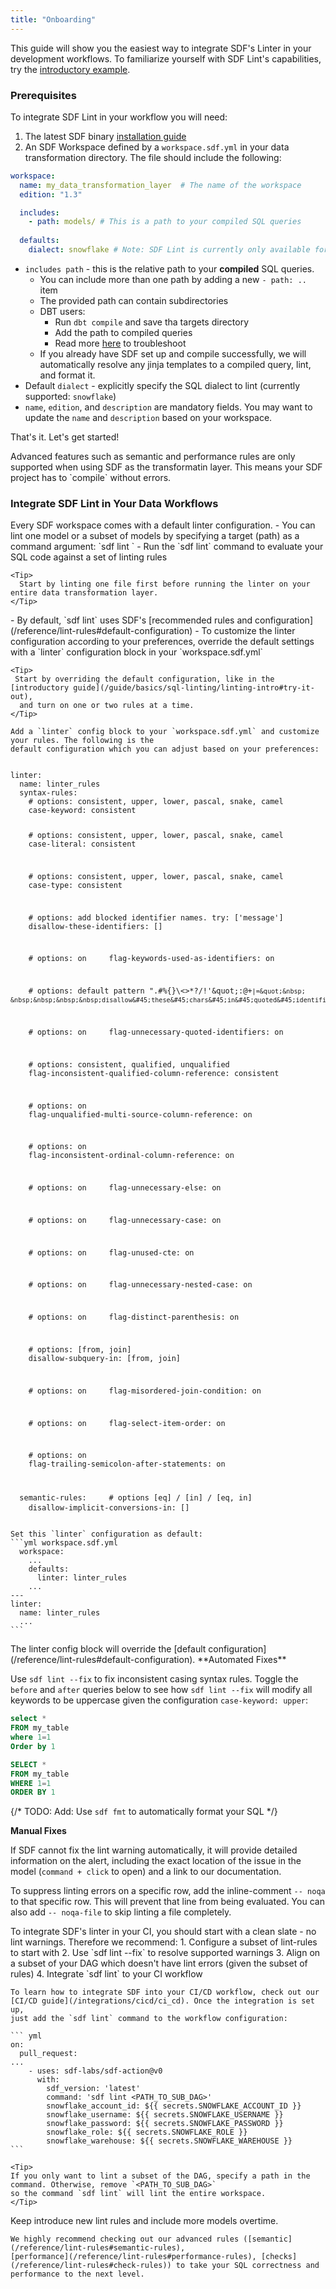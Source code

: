 ```yaml
---
title: "Onboarding"
---
```


This guide will show you the easiest way to integrate SDF's Linter in your development workflows.
To familiarize yourself with SDF Lint's capabilities, try the [introductory example](/guide/basics/sql-linting/guided-example#try-it-out).

### Prerequisites 
To integrate SDF Lint in your workflow you will need:
1. The latest SDF binary [installation guide](/introduction/install)
2. An SDF Workspace defined by a `workspace.sdf.yml` in your data transformation directory. The file should include the following:

``` yml workspace.sdf.yml
workspace:
  name: my_data_transformation_layer  # The name of the workspace
  edition: "1.3"

  includes:
    - path: models/ # This is a path to your compiled SQL queries
  
  defaults:
    dialect: snowflake # Note: SDF Lint is currently only available for Snowflake SQL
```
 
- `includes path` - this is the relative path to your **compiled** SQL queries. 
  - You can include more than one path by adding a new `- path: ..` item
  - The provided path can contain subdirectories
  - DBT users:
    - Run `dbt compile` and save tha targets directory
    - Add the path to compiled queries
    - Read more [here](/integrations/dbt/integrating) to troubleshoot
  - If you already have SDF set up and compile successfully, we will automatically resolve
    any jinja templates to a compiled query, lint, and format it. 
- Default `dialect` - explicitly specify the SQL dialect to lint (currently supported: `snowflake`)
- `name`, `edition`, and `description` are mandatory fields. You may want to update the `name` and `description` based on your workspace.


That's it. Let's get started!

<Tip>
  Advanced features such as semantic and performance rules are only supported when using SDF as the transformatin layer. This means your SDF project has to `compile` without errors. 
</Tip>


### Integrate SDF Lint in Your Data Workflows
<Steps>
  <Step title="Find Issues">
    Every SDF workspace comes with a default linter configuration.
    - You can lint one model or a subset of models by specifying a target (path) as a command argument: `sdf lint <PATH_TO_FILE/DIRECTORY>`
    - Run the `sdf lint` command to evaluate your SQL code against a set of linting rules

    <Tip>
      Start by linting one file first before running the linter on your entire data transformation layer. 
    </Tip>
  </Step>

  <Step title="Customize and Configure">
    - By default, `sdf lint` uses SDF's [recommended rules and configuration](/reference/lint-rules#default-configuration)
    - To customize the linter configuration according to your preferences, override the default 
      settings with a `linter` configuration block in your `workspace.sdf.yml`

    <Tip>
     Start by overriding the default configuration, like in the [introductory guide](/guide/basics/sql-linting/linting-intro#try-it-out),
      and turn on one or two rules at a time.
    </Tip>

    Add a `linter` config block to your `workspace.sdf.yml` and customize your rules. The following is the 
    default configuration which you can adjust based on your preferences:
<div className="bg-[#0F1117] dark:bg-codeblock rounded-xl dark:ring-1 dark:ring-gray-800/50 relative">
<pre style={{ fontFamily: 'monospace', backgroundColor: 'transparent' }} className='language-shell'>
<code className='language-shell'>
linter:&nbsp;
&nbsp;&nbsp;name:&nbsp;linter_rules
&nbsp;&nbsp;syntax&#45;rules:
&nbsp;&nbsp;&nbsp;&nbsp;#&nbsp;options:&nbsp;consistent,&nbsp;upper,&nbsp;lower,&nbsp;pascal,&nbsp;snake,&nbsp;camel
&nbsp;&nbsp;&nbsp;&nbsp;case&#45;keyword:&nbsp;consistent&nbsp;&nbsp;

&nbsp;&nbsp;&nbsp;&nbsp;#&nbsp;options:&nbsp;consistent,&nbsp;upper,&nbsp;lower,&nbsp;pascal,&nbsp;snake,&nbsp;camel
&nbsp;&nbsp;&nbsp;&nbsp;case&#45;literal:&nbsp;consistent&nbsp;&nbsp;&nbsp;

&nbsp;&nbsp;&nbsp;&nbsp;#&nbsp;options:&nbsp;consistent,&nbsp;upper,&nbsp;lower,&nbsp;pascal,&nbsp;snake,&nbsp;camel
&nbsp;&nbsp;&nbsp;&nbsp;case&#45;type:&nbsp;consistent&nbsp;&nbsp;&nbsp;&nbsp;&nbsp;

&nbsp;&nbsp;&nbsp;&nbsp;#&nbsp;options:&nbsp;add&nbsp;blocked&nbsp;identifier&nbsp;names.&nbsp;try:&nbsp;[&#39;message&#39;]
&nbsp;&nbsp;&nbsp;&nbsp;disallow&#45;these&#45;identifiers:&nbsp;[]&nbsp;

&nbsp;&nbsp;&nbsp;&nbsp;#&nbsp;options:&nbsp;on
&nbsp;&nbsp;&nbsp;&nbsp;flag&#45;keywords&#45;used&#45;as&#45;identifiers:&nbsp;on&nbsp;&nbsp;

&nbsp;&nbsp;&nbsp;&nbsp;#&nbsp;options:&nbsp;default&nbsp;pattern&nbsp;&quot;.#%&#123;&#125;\\&lt;&gt;*?/!&#39;\&quot;:@+`|=&quot;&nbsp;
&nbsp;&nbsp;&nbsp;&nbsp;disallow&#45;these&#45;chars&#45;in&#45;quoted&#45;identifiers:&nbsp;&quot;.#%&#123;&#125;\\&lt;&gt;*?/!&#39;\&quot;:@+`|=&quot;&nbsp;&nbsp;&nbsp;

&nbsp;&nbsp;&nbsp;&nbsp;#&nbsp;options:&nbsp;on
&nbsp;&nbsp;&nbsp;&nbsp;flag&#45;unnecessary&#45;quoted&#45;identifiers:&nbsp;on&nbsp;&nbsp;&nbsp;

&nbsp;&nbsp;&nbsp;&nbsp;#&nbsp;options:&nbsp;consistent,&nbsp;qualified,&nbsp;unqualified
&nbsp;&nbsp;&nbsp;&nbsp;flag&#45;inconsistent&#45;qualified&#45;column&#45;reference:&nbsp;consistent&nbsp;&nbsp;&nbsp;&nbsp;

&nbsp;&nbsp;&nbsp;&nbsp;#&nbsp;options:&nbsp;on
&nbsp;&nbsp;&nbsp;&nbsp;flag&#45;unqualified&#45;multi&#45;source&#45;column&#45;reference:&nbsp;on&nbsp;&nbsp;&nbsp;

&nbsp;&nbsp;&nbsp;&nbsp;#&nbsp;options:&nbsp;on
&nbsp;&nbsp;&nbsp;&nbsp;flag&#45;inconsistent&#45;ordinal&#45;column&#45;reference:&nbsp;on&nbsp;&nbsp;&nbsp;

&nbsp;&nbsp;&nbsp;&nbsp;#&nbsp;options:&nbsp;on
&nbsp;&nbsp;&nbsp;&nbsp;flag&#45;unnecessary&#45;else:&nbsp;on&nbsp;&nbsp;

&nbsp;&nbsp;&nbsp;&nbsp;#&nbsp;options:&nbsp;on
&nbsp;&nbsp;&nbsp;&nbsp;flag&#45;unnecessary&#45;case:&nbsp;on&nbsp;&nbsp;

&nbsp;&nbsp;&nbsp;&nbsp;#&nbsp;options:&nbsp;on
&nbsp;&nbsp;&nbsp;&nbsp;flag&#45;unused&#45;cte:&nbsp;on&nbsp;&nbsp;&nbsp;

&nbsp;&nbsp;&nbsp;&nbsp;#&nbsp;options:&nbsp;on
&nbsp;&nbsp;&nbsp;&nbsp;flag&#45;unnecessary&#45;nested&#45;case:&nbsp;on&nbsp;&nbsp;

&nbsp;&nbsp;&nbsp;&nbsp;#&nbsp;options:&nbsp;on
&nbsp;&nbsp;&nbsp;&nbsp;flag&#45;distinct&#45;parenthesis:&nbsp;on&nbsp;&nbsp;

&nbsp;&nbsp;&nbsp;&nbsp;#&nbsp;options:&nbsp;[from,&nbsp;join]&nbsp;
&nbsp;&nbsp;&nbsp;&nbsp;disallow&#45;subquery&#45;in:&nbsp;[from,&nbsp;join]

&nbsp;&nbsp;&nbsp;&nbsp;#&nbsp;options:&nbsp;on
&nbsp;&nbsp;&nbsp;&nbsp;flag&#45;misordered&#45;join&#45;condition:&nbsp;on&nbsp;&nbsp;

&nbsp;&nbsp;&nbsp;&nbsp;#&nbsp;options:&nbsp;on
&nbsp;&nbsp;&nbsp;&nbsp;flag&#45;select&#45;item&#45;order:&nbsp;on&nbsp;&nbsp;

&nbsp;&nbsp;&nbsp;&nbsp;#&nbsp;options:&nbsp;on
&nbsp;&nbsp;&nbsp;&nbsp;flag&#45;trailing&#45;semicolon&#45;after&#45;statements:&nbsp;on&nbsp;&nbsp;&nbsp;

&nbsp;&nbsp;semantic&#45;rules:
&nbsp;&nbsp;&nbsp;&nbsp;#&nbsp;options&nbsp;[eq]&nbsp;/&nbsp;[in]&nbsp;/&nbsp;[eq,&nbsp;in]
&nbsp;&nbsp;&nbsp;&nbsp;disallow&#45;implicit&#45;conversions&#45;in:&nbsp;[]&nbsp;
</code>
</pre>
</div>

    Set this `linter` configuration as default:
    ```yml workspace.sdf.yml
      workspace:
        ...
        defaults:
          linter: linter_rules
        ...
    --- 
    linter:
      name: linter_rules
      ...
    ```

  <Note>
    The linter config block will override the [default configuration](/reference/lint-rules#default-configuration).
  </Note>
  </Step>
  <Step title="Fix Problems">
  **Automated Fixes**

  Use `sdf lint --fix` to fix inconsistent casing syntax rules. Toggle the `before` and `after` queries below
  to see how `sdf lint --fix` will modify all keywords to be uppercase given the configuration `case-keyword: upper`:
  <CodeGroup>
  ```sql before fix
  select *
  FROM my_table
  where 1=1
  Order by 1
  ```

  ```sql after fix
  SELECT *
  FROM my_table
  WHERE 1=1
  ORDER BY 1
  ```
  </CodeGroup>

  {/*
  TODO: Add: Use `sdf fmt` to automatically format your SQL
  */}

  **Manual Fixes**

  If SDF cannot fix the lint warning automatically, it will provide detailed information 
  on the alert, including the exact location of the issue in the model (`command + click` to open)
  and a link to our documentation.
  
  To suppress linting errors on a specific row, add the inline-comment `-- noqa` to that specific row. 
  This will prevent that line from being evaluated. You can also add `-- noqa-file` to skip linting a file completely.

  </Step>
  <Step title="CI Integration">
    To integrate SDF's linter in your CI, you should start with a clean slate - no lint warnings. Therefore we recommend:
    1. Configure a subset of lint-rules to start with
    2. Use `sdf lint --fix` to resolve supported warnings
    3. Align on a subset of your DAG which doesn't have lint errors (given the subset of rules)
    4. Integrate `sdf lint` to your CI workflow

    To learn how to integrate SDF into your CI/CD workflow, check out our 
    [CI/CD guide](/integrations/cicd/ci_cd). Once the integration is set up, 
    just add the `sdf lint` command to the workflow configuration:
    
    ``` yml
    on:
      pull_request:
    ...
        - uses: sdf-labs/sdf-action@v0
          with:
            sdf_version: 'latest'
            command: 'sdf lint <PATH_TO_SUB_DAG>' 
            snowflake_account_id: ${{ secrets.SNOWFLAKE_ACCOUNT_ID }}
            snowflake_username: ${{ secrets.SNOWFLAKE_USERNAME }}
            snowflake_password: ${{ secrets.SNOWFLAKE_PASSWORD }}
            snowflake_role: ${{ secrets.SNOWFLAKE_ROLE }}
            snowflake_warehouse: ${{ secrets.SNOWFLAKE_WAREHOUSE }}
    ```

    <Tip>
    If you only want to lint a subset of the DAG, specify a path in the command. Otherwise, remove `<PATH_TO_SUB_DAG>` 
    so the command `sdf lint` will lint the entire workspace.
    </Tip>
  </Step>
  <Step title="Iterate">
    Keep introduce new lint rules and include more models overtime. 
    
    We highly recommend checking out our advanced rules ([semantic](/reference/lint-rules#semantic-rules), 
    [performance](/reference/lint-rules#performance-rules), [checks](/reference/lint-rules#check-rules)) to take your SQL correctness and 
    performance to the next level.
  </Step>
</Steps>

